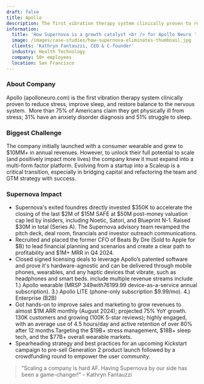 ```yaml
---
draft: false
title: Apollo
description: The first vibration therapy system clinically proven to reduce stress
information:
  title: 'How Supernova is a growth catalyst <br /> for Apollo Neuro '
  image: /images/case-studies/how-supernova-eliminates-thumbnail.jpg
  clients: 'Kathryn Fantauzzi, CEO & C-founder'
  industry: Health Technology
  company: 50+ employees
  location: San Francisco
---
```


### About Company

Apollo (apolloneuro.com) is the first vibration therapy system clinically proven to reduce stress, improve sleep, and restore balance to the nervous system.  More than 75% of Americans claim they get physically ill from stress; 31% have an anxiety disorder diagnosis and 51% struggle to sleep.

### Biggest Challenge

The company initially launched with a consumer wearable and grew to $10MM+ in annual revenues. However, to unlock their full potential to scale (and positively impact more lives) the company knew it must expand into a multi-form factor platform. Evolving from a startup into a Scaleup is a critical transition, especially in bridging capital and refactoring the team and GTM strategy with success.  

### Supernova Impact

* Supernova's exited foundres directly invested $350K to accelerate the closing of the last $2M of $15M SAFE at $50M post-money valuation cap led by insiders, including Noetic, Satori, and Blueprint N-1. Raised $30M in total (Series A). The Supernova advisory team revamped the pitch deck, deal room, financials and investor outreach communications.  
* Recruited and placed the former CFO of Beats By Dre (Sold to Apple for $B) to lead financial planning and scenarios and create a clear path to profitability and $1M+ MRR in Q4 2024.
* Closed signed licensing deals to leverage Apollo’s patented software and prove it's hardware-agnostic and can be delivered through mobile phones, wearables, and any haptic devices that vibrate, such as headphones and smart beds.   include multiple revenue streams include 1.) Apollo wearable (MRSP $349 with 76% gross margin) and 2.) AI Vibes ($199.99 device-as-a-service annual subscription). 3.) Apollo LITE (phone-only subscription $9.99/mo). 4.) Enterprise (B2B)
* Got hands-on to improve sales and marketing to grow revenues to almost $1M ARR monthly (August 2024); projected 75% YoY growth. 130K customers and growing (100K 5-star reviews); highly engaged, with an average use of 4.5 hours/day and active retention of over 80% after 12 months.Targeting the $19B+ stress management, $18B+ sleep tech, and the $77B+ overall wearable markets. 
* Spearheading strategy and best practices for an upcoming Kickstart campaign to pre-sell Generation 2 product launch followed by a crowdfunding round to empower the user community. 

<BlockQuote customerImage="/images/f4299c405557e817a40ba1753b9765ac2e68fd67_254x191.jpg" customerName="Meltem Meltem" customerRole="Head of Growth" content="Superhuman allows my team to save time that they would've used fishing for emails or trying to respond to people, and instead focus on things that are going to move the needle forward for us." />

"Scaling a company is hard AF. Having Supernova by our side has been a game-changer!" - Kathryn Fantauzzi
